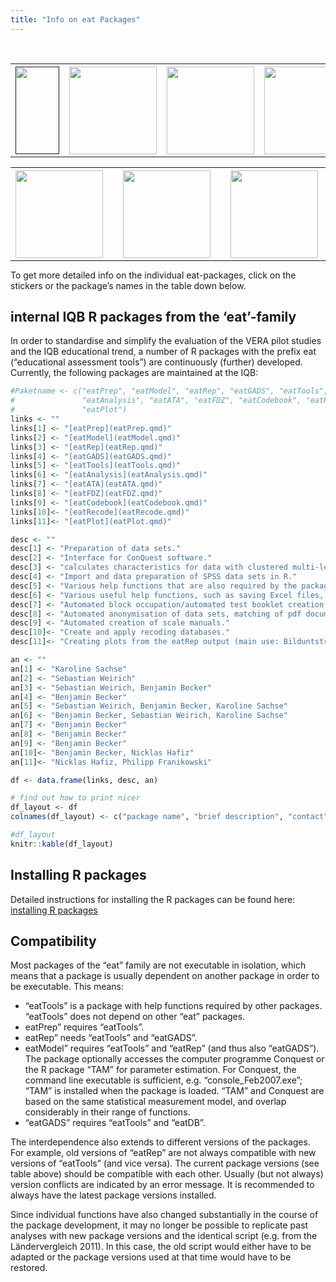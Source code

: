 ```yaml
---
title: "Info on eat Packages"
---
```


<html>
<head>
<style>
table, th, td {
  margin-bottom: 0px;
}
</style>
</head>

<body>

<br>


<table style="width:100%">
  <tr>
    <th><a href=""><img src="./images/empty_square.svg" style="width:70px;height:140px;"></th>
    <th><a href="/docs/eatPackages/eatCodebook.qmd"><img src="./logos/eatCodebook.png" style="width:140px;height:140px;"></a></th>
    <th><a href="/docs/eatPackages/eatGADS.qmd"><img src="./logos/eatGADS.png" style="width:140px;height:140px;"></a></th>
    <th><a href="/docs/eatPackages/eatPlot.qmd"><img src="./logos/eatPlot.png" style="width:140px;height:140px;"></a></th>
    <th><a href="/docs/eatPackages/eatRep.qmd"><img src="./logos/eatRep.png" style="width:140px;height:140px;"></a></th>
    <th><a href="/docs/eatPackages/eatTools.qmd"><img src="./logos/eatTools.png" style="width:140px;height:140px;"></a></th>
    <th style="width:95px"></th>
  </tr>
</table><!--
--><table style="width:100%">
  <tr>
    <th><a href="/docs/eatPackages/eatFDZ.qmd"><img src="./logos/eatFDZ.png" style="width:140px;height:140px;"></a></th>
    <th style="width:8%"></th>
    <th><a href="/docs/eatPackages/eatRecode.qmd"><img src="./logos/eatRecode.png" style="width:140px;height:140px;"></a></th>
    <th style="width:8%"></th>
    <th><a href="/docs/eatPackages/eatAnalysis.qmd"><img src="./logos/eatAnalysis.png" style="width:140px;height:140px;"></a></th>
    <th style="width:8%"></th>
    <th><a href="/docs/eatPackages/eatATA.qmd"><img src="./logos/eatATA.png" style="width:140px;height:140px;"></a></th>
    <th style="width:8%"></th>
    <th><a href="/docs/eatPackages/eatModel.qmd"><img src="./logos/eatModel.png" style="width:140px;height:140px;"></a></th>
    <th style="width:8%"></th>
    <th><a href="/docs/eatPackages/eatPrep.qmd"><img src="./logos/eatPrep.png" style="width:140px;height:140px;"></a></th>
    <th style="width:8%"></th>
  </tr>
</table>

</body>
</html>

To get more detailed info on the individual eat-packages, click on the stickers or the package's names in the table down below. 


## internal IQB R packages from the 'eat'-family

In order to standardise and simplify the evaluation of the VERA pilot studies and the IQB educational trend, a number of R packages with the prefix eat ("educational assessment tools") are continuously (further) developed. Currently, the following packages are maintained at the IQB:

```r
#Paketname <- c("eatPrep", "eatModel", "eatRep", "eatGADS", "eatTools", 
#               "eatAnalysis", "eatATA", "eatFDZ", "eatCodebook", "eatRecode", 
#               "eatPlot")
links <- ""
links[1] <- "[eatPrep](eatPrep.qmd)"
links[2] <- "[eatModel](eatModel.qmd)"
links[3] <- "[eatRep](eatRep.qmd)"
links[4] <- "[eatGADS](eatGADS.qmd)"
links[5] <- "[eatTools](eatTools.qmd)"
links[6] <- "[eatAnalysis](eatAnalysis.qmd)"
links[7] <- "[eatATA](eatATA.qmd)"
links[8] <- "[eatFDZ](eatFDZ.qmd)"
links[9] <- "[eatCodebook](eatCodebook.qmd)"
links[10]<- "[eatRecode](eatRecode.qmd)"
links[11]<- "[eatPlot](eatPlot.qmd)"

desc <- ""
desc[1] <- "Preparation of data sets."
desc[2] <- "Interface for ConQuest software."
desc[3] <- "calculates characteristics for data with clustered multi-level structures with imputed data."
desc[4] <- "Import and data preparation of SPSS data sets in R."
desc[5] <- "Various help functions that are also required by the packages 'eatPrep', 'eatModel', 'eatGADS' and 'eatRep', among others."
desc[6] <- "Various useful help functions, such as saving Excel files, saving analysis results from lm4 and simulating IRT responses."
desc[7] <- "Automated block occupation/automated test booklet creation."
desc[8] <- "Automated anonymisation of data sets, matching of pdf documents (e.g. scale manuals) and data sets."
desc[9] <- "Automated creation of scale manuals."
desc[10]<- "Create and apply recoding databases."
desc[11]<- "Creating plots from the eatRep output (main use: Bilduntstrend)."

an <- ""
an[1] <- "Karoline Sachse"
an[2] <- "Sebastian Weirich"
an[3] <- "Sebastian Weirich, Benjamin Becker"
an[4] <- "Benjamin Becker"
an[5] <- "Sebastian Weirich, Benjamin Becker, Karoline Sachse"
an[6] <- "Benjamin Becker, Sebastian Weirich, Karoline Sachse"
an[7] <- "Benjamin Becker"
an[8] <- "Benjamin Becker"
an[9] <- "Benjamin Becker"
an[10]<- "Benjamin Becker, Nicklas Hafiz"
an[11]<- "Nicklas Hafiz, Philipp Franikowski"

df <- data.frame(links, desc, an)

# find out how to print nicer
df_layout <- df
colnames(df_layout) <- c("package name", "brief description", "contact")

#df_layout
knitr::kable(df_layout)

```

## Installing R packages

Detailed instructions for installing the R packages can be found here: [installing R packages](http://iqbstaff.pbworks.com/w/page/138429033/R-Pakete%20Installieren)

## Compatibility

Most packages of the "eat" family are not executable in isolation, which means that a package is usually dependent on another package in order to be executable. This means:

-   "eatTools" is a package with help functions required by other packages. "eatTools" does not depend on other "eat" packages.
-   eatPrep" requires "eatTools".
-   eatRep" needs "eatTools" and "eatGADS".
-   eatModel" requires "eatTools" and "eatRep" (and thus also "eatGADS"). The package optionally accesses the computer programme Conquest or the R package "TAM" for parameter estimation. For Conquest, the command line executable is sufficient, e.g. "console_Feb2007.exe"; "TAM" is installed when the package is loaded. "TAM" and Conquest are based on the same statistical measurement model, and overlap considerably in their range of functions.
-   "eatGADS" requires "eatTools" and "eatDB".

The interdependence also extends to different versions of the packages. For example, old versions of "eatRep" are not always compatible with new versions of "eatTools" (and vice versa). The current package versions (see table above) should be compatible with each other. Usually (but not always) version conflicts are indicated by an error message. It is recommended to always have the latest package versions installed.

Since individual functions have also changed substantially in the course of the package development, it may no longer be possible to replicate past analyses with new package versions and the identical script (e.g. from the Ländervergleich 2011). In this case, the old script would either have to be adapted or the package versions used at that time would have to be restored.
